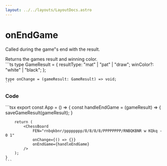 ```yaml
---
layout: ../../layouts/LayoutDocs.astro
---
```


# onEndGame

Called during the game"s end with the result.

Returns the games result and winning color.
<br/>
<CopyBlock client:load>
    ```ts
    type GameResult = {
        resultType: "mat" | "pat" | "draw";
        winColor?: "white" | "black";
    };

    type onChange = (gameResult: GameResult) => void;
    ```
</CopyBlock>


### Code
<CopyBlock client:load>
    ```tsx
    export const App = () => {
        const handleEndGame = (gameResult) => {
            saveGameResult(gameResult);
        }

        return (
            <ChessBoard 
                FEN="rnbqkbnr/pppppppp/8/8/8/8/PPPPPPPP/RNBQKBNR w KQkq - 0 1"
                onChange={() => {}}
                onEndGame={handleEndGame}
            />
        );
    }
    ```
</CopyBlock>

